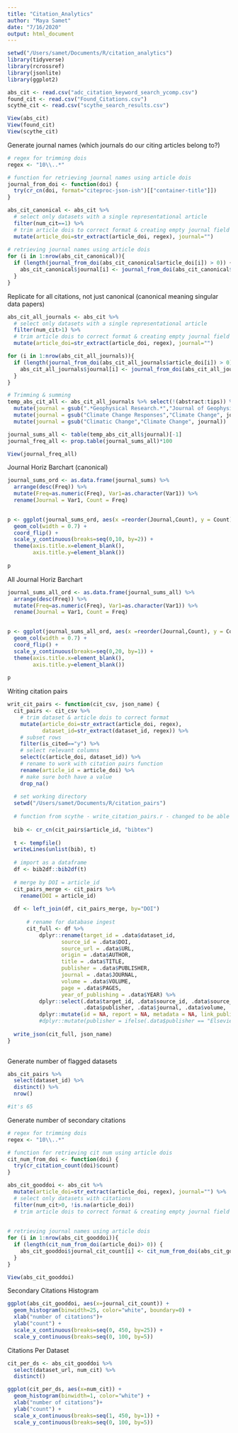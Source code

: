 ```yaml
---
title: "Citation_Analytics"
author: "Maya Samet"
date: "7/16/2020"
output: html_document
---
```


```r
setwd("/Users/samet/Documents/R/citation_analytics")
library(tidyverse)
library(rcrossref)
library(jsonlite)
library(ggplot2)
```

```r
abs_cit <- read.csv("adc_citation_keyword_search_ycomp.csv")
found_cit <- read.csv("Found_Citations.csv")
scythe_cit <- read.csv("scythe_search_results.csv")
```

```r
View(abs_cit)
View(found_cit)
View(scythe_cit)
```

Generate journal names (which journals do our citing articles belong to?)
```r
# regex for trimming dois
regex <- "10\\..*"

# function for retrieving journal names using article dois
journal_from_doi <- function(doi) {
  try(cr_cn(doi, format="citeproc-json-ish")[["container-title"]])
}

abs_cit_canonical <- abs_cit %>%
  # select only datasets with a single representational article
  filter(num_cit==1) %>%
  # trim article dois to correct format & creating empty journal field to populate
  mutate(article_doi=str_extract(article_doi, regex), journal="") 
  
# retrieving journal names using article dois
for (i in 1:nrow(abs_cit_canonical)){
  if (length(journal_from_doi(abs_cit_canonical$article_doi[i]) > 0)) {
    abs_cit_canonical$journal[i] <- journal_from_doi(abs_cit_canonical$article_doi[i])
  }
}

```

Replicate for all citations, not just canonical (canonical meaning singular data papers)
```r
abs_cit_all_journals <- abs_cit %>%
  # select only datasets with a single representational article
  filter(num_cit>1) %>%
  # trim article dois to correct format & creating empty journal field to populate
  mutate(article_doi=str_extract(article_doi, regex), journal="")

for (i in 1:nrow(abs_cit_all_journals)){
  if (length(journal_from_doi(abs_cit_all_journals$article_doi[i]) > 0)) {
    abs_cit_all_journals$journal[i] <- journal_from_doi(abs_cit_all_journals$article_doi[i])
  }
}

# Trimming & summing
temp_abs_cit_all <- abs_cit_all_journals %>% select(!(abstract:tips)) %>%
  mutate(journal = gsub(".*Geophysical Research.*","Journal of Geophysical Research", journal)) %>%
  mutate(journal = gsub("Climate Change Responses","Climate Change", journal)) %>%
  mutate(journal = gsub("Climatic Change","Climate Change", journal))

journal_sums_all <- table(temp_abs_cit_all$journal)[-1]
journal_freq_all <- prop.table(journal_sums_all)*100

View(journal_freq_all)
```

Journal Horiz Barchart (canonical)
```r
journal_sums_ord <- as.data.frame(journal_sums) %>%
  arrange(desc(Freq)) %>%
  mutate(Freq=as.numeric(Freq), Var1=as.character(Var1)) %>%
  rename(Journal = Var1, Count = Freq) 
  

p <- ggplot(journal_sums_ord, aes(x =reorder(Journal,Count), y = Count))+
  geom_col(width = 0.7) +
  coord_flip() + 
  scale_y_continuous(breaks=seq(0,10, by=2)) +
  theme(axis.title.x=element_blank(),
        axis.title.y=element_blank())
  
p

```

All Journal Horiz Barchart
```r
journal_sums_all_ord <- as.data.frame(journal_sums_all) %>%
  arrange(desc(Freq)) %>%
  mutate(Freq=as.numeric(Freq), Var1=as.character(Var1)) %>%
  rename(Journal = Var1, Count = Freq) 
  

p <- ggplot(journal_sums_all_ord, aes(x =reorder(Journal,Count), y = Count))+
  geom_col(width = 0.7) +
  coord_flip() + 
  scale_y_continuous(breaks=seq(0,20, by=1)) +
  theme(axis.title.x=element_blank(),
        axis.title.y=element_blank())
  
p

```

Writing citation pairs
```r
writ_cit_pairs <- function(cit_csv, json_name) {
  cit_pairs <- cit_csv %>%
    # trim dataset & article dois to correct format
    mutate(article_doi=str_extract(article_doi, regex),
           dataset_id=str_extract(dataset_id, regex)) %>%
    # subset rows
    filter(is_cited=="y") %>%
    # select relevant columns
    select(c(article_doi, dataset_id)) %>%
    # rename to work with citation pairs function
    rename(article_id = article_doi) %>%
    # make sure both have a value
    drop_na()
  
  # set working directory
  setwd("/Users/samet/Documents/R/citation_pairs")
  
  # function from scythe - write_citation_pairs.r - changed to be able to handle invalid dois
  
  bib <- cr_cn(cit_pairs$article_id, "bibtex")
  
  t <- tempfile()
  writeLines(unlist(bib), t)
  
  # import as a dataframe
  df <- bib2df::bib2df(t)
      
  # merge by DOI = article_id
  cit_pairs_merge <- cit_pairs %>%
    rename(DOI = article_id)
  
  df <- left_join(df, cit_pairs_merge, by="DOI")
  
      # rename for database ingest
      cit_full <- df %>%
          dplyr::rename(target_id = .data$dataset_id,
                 source_id = .data$DOI,
                 source_url = .data$URL,
                 origin = .data$AUTHOR,
                 title = .data$TITLE,
                 publisher = .data$PUBLISHER,
                 journal = .data$JOURNAL,
                 volume = .data$VOLUME,
                 page = .data$PAGES,
                 year_of_publishing = .data$YEAR) %>%
          dplyr::select(.data$target_id, .data$source_id, .data$source_url, .data$origin, .data$title,
                        .data$publisher, .data$journal, .data$volume, .data$page, .data$year_of_publishing)%>%
          dplyr::mutate(id = NA, report = NA, metadata = NA, link_publication_date = Sys.Date()) #%>%
          #dplyr::mutate(publisher = ifelse(.data$publisher == "Elsevier {BV", "Elsevier", "Copernicus"))
  
  write_json(cit_full, json_name)
}
  
```

Generate number of flagged datasets
```r
abs_cit_pairs %>%
  select(dataset_id) %>%
  distinct() %>%
  nrow()

#it's 65
```

Generate number of secondary citations
```r
# regex for trimming dois
regex <- "10\\..*"

# function for retrieving cit num using article dois
cit_num_from_doi <- function(doi) {
  try(cr_citation_count(doi)$count)
}

abs_cit_gooddoi <- abs_cit %>%
  mutate(article_doi=str_extract(article_doi, regex), journal="") %>%
  # select only datasets with citations
  filter(num_cit>0, !is.na(article_doi)) 
  # trim article dois to correct format & creating empty journal field to populate
   
  
# retrieving journal names using article dois
for (i in 1:nrow(abs_cit_gooddoi)){
  if (length(cit_num_from_doi(article_doi)> 0)) {
    abs_cit_gooddoi$journal_cit_count[i] <- cit_num_from_doi(abs_cit_gooddoi$article_doi[i])
  }
}

View(abs_cit_gooddoi)

```

Secondary Citations Histogram
```r
ggplot(abs_cit_gooddoi, aes(x=journal_cit_count)) + 
  geom_histogram(binwidth=25, color="white", boundary=0) + 
  xlab("number of citations")+
  ylab("count") + 
  scale_x_continuous(breaks=seq(0, 450, by=25)) +
  scale_y_continuous(breaks=seq(0, 100, by=5))
```

Citations Per Dataset
```r
cit_per_ds <- abs_cit_gooddoi %>%
  select(dataset_url, num_cit) %>%
  distinct()

ggplot(cit_per_ds, aes(x=num_cit)) + 
  geom_histogram(binwidth=1, color="white") + 
  xlab("number of citations")+
  ylab("count") + 
  scale_x_continuous(breaks=seq(1, 450, by=1)) +
  scale_y_continuous(breaks=seq(0, 100, by=5))
```